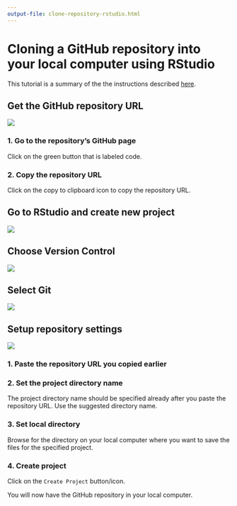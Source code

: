 ```yaml
---
output-file: clone-repository-rstudio.html
---
```


# Cloning a GitHub repository into your local computer using RStudio {#sec-clone-repository}

This tutorial is a summary of the the instructions described [here](https://docs.github.com/en/repositories/creating-and-managing-repositories/cloning-a-repository).

## Get the GitHub repository URL

![](images/clone_step1.png)

### 1. Go to the repository's GitHub page {.unnumbered}

Click on the green button that is labeled code.

### 2. Copy the repository URL {.unnumbered}

Click on the copy to clipboard icon to copy the repository URL.

## Go to RStudio and create new project
![](images/clone_step2.png)

## Choose Version Control
![](images/clone_step3.png)

## Select Git

![](images/clone_step4.png)

## Setup repository settings

![](images/clone_step5.png)

### 1. Paste the repository URL you copied earlier {.unnumbered}

### 2. Set the project directory name {.unnumbered}

The project directory name should be specified already after you paste the repository URL. Use the suggested directory name.
    
### 3. Set local directory {.unnumbered}

Browse for the directory on your local computer where you want to save the files for the specified project.

### 4. Create project {.unnumbered}

Click on the `Create Project` button/icon.

You will now have the GitHub repository in your local computer.

